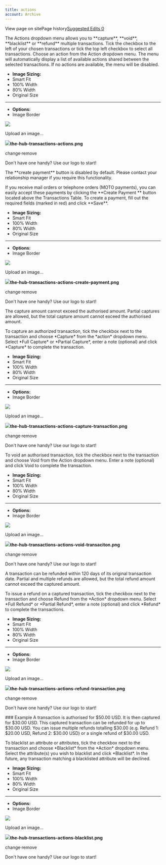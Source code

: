 ```yaml
---
title: actions
account: Archive
---
```


View page on sitePage history[Suggested Edits 0](/project/checkoutdocs-legacy/v1.9/suggested)

The Actions dropdown menu allows you to \*\*capture\*\*, \*\*void\*\*, \*\*blacklist\*\* or \*\*refund\*\* multiple transactions. Tick the checkbox to the left of your chosen transactions or tick the top left checkbox to select all transactions. Choose an action from the Action dropdown menu. The menu will automatically display a list of available actions shared between the selected transactions. If no actions are available, the menu will be disabled.

- **Image Sizing:**
- Smart Fit
- 100% Width
- 80% Width
- Original Size

---

- **Options:**
- Image Border

![](https://files.readme.io/489976f-the-hub-transactions-actions.png)

Upload an image...

![](https://files.readme.io/489976f-the-hub-transactions-actions.png)**the-hub-transactions-actions.png**

change·remove

Don't have one handy? Use our logo to start!

The \*\*create payment\*\* button is disabled by default. Please contact your relationship manager if you require this functionality.

If you receive mail orders or telephone orders (MOTO payments), you can easily accept these payments by clicking the \*\*Create Payment \*\* button located above the Transactions Table. To create a payment, fill out the required fields (marked in red) and click \*\*Save\*\*.

- **Image Sizing:**
- Smart Fit
- 100% Width
- 80% Width
- Original Size

---

- **Options:**
- Image Border

![](https://files.readme.io/7c35322-the-hub-transactions-actions-create-payment.png)

Upload an image...

![](https://files.readme.io/7c35322-the-hub-transactions-actions-create-payment.png)**the-hub-transactions-actions-create-payment.png**

change·remove

Don't have one handy? Use our logo to start!

The capture amount cannot exceed the authorised amount. Partial captures are allowed, but the total capture amount cannot exceed the authorised amount.

To capture an authorized transaction, tick the checkbox next to the transaction and choose \*Capture\* from the \*action\* dropdown menu. Select \*Full Capture\* or \*Partial Capture\*, enter a note (optional) and click \*Capture\* to complete the transaction.

- **Image Sizing:**
- Smart Fit
- 100% Width
- 80% Width
- Original Size

---

- **Options:**
- Image Border

![](https://files.readme.io/846075a-the-hub-transactions-actions-capture-transaction.png)

Upload an image...

![](https://files.readme.io/846075a-the-hub-transactions-actions-capture-transaction.png)**the-hub-transactions-actions-capture-transaction.png**

change·remove

Don't have one handy? Use our logo to start!

To void an authorised transaction, tick the checkbox next to the transaction and choose Void from the Action dropdown menu. Enter a note (optional) and click Void to complete the transaction.

- **Image Sizing:**
- Smart Fit
- 100% Width
- 80% Width
- Original Size

---

- **Options:**
- Image Border

![](https://files.readme.io/216f9f4-the-hub-transactions-actions-void-transaciton.png)

Upload an image...

![](https://files.readme.io/216f9f4-the-hub-transactions-actions-void-transaciton.png)**the-hub-transactions-actions-void-transaciton.png**

change·remove

Don't have one handy? Use our logo to start!

A transaction can be refunded within 120 days of its original transaction date. Partial and multiple refunds are allowed, but the total refund amount cannot exceed the captured amount.

To issue a refund on a captured transaction, tick the checkbox next to the transaction and choose Refund from the \*Action\* dropdown menu. Select \*Full Refund\* or \*Partial Refund\*, enter a note (optional) and click \*Refund\* to complete the transactions.

- **Image Sizing:**
- Smart Fit
- 100% Width
- 80% Width
- Original Size

---

- **Options:**
- Image Border

![](https://files.readme.io/f10496e-the-hub-transactions-actions-refund-transaction.png)

Upload an image...

![](https://files.readme.io/f10496e-the-hub-transactions-actions-refund-transaction.png)**the-hub-transactions-actions-refund-transaction.png**

change·remove

Don't have one handy? Use our logo to start!

\### Example A transaction is authorised for $50.00 USD. It is then captured for $30.00 USD. This captured transaction can be refunded for up to $30.00 USD. You can issue multiple refunds totalling $30.00 (e.g. Refund 1: $20.00 USD, Refund 2: $30.00 USD) or a single refund of $30.00 USD.

To blacklist an attribute or attributes, tick the checkbox next to the transaction and choose \*Blacklist\* from the \*Action\* dropdown menu. Select the attribute(s) you wish to blacklist and click \*Blacklist\*. In the future, any transaction matching a blacklisted attribute will be declined.

- **Image Sizing:**
- Smart Fit
- 100% Width
- 80% Width
- Original Size

---

- **Options:**
- Image Border

![](https://files.readme.io/ce2f364-the-hub-transactions-actions-blacklist.png)

Upload an image...

![](https://files.readme.io/ce2f364-the-hub-transactions-actions-blacklist.png)**the-hub-transactions-actions-blacklist.png**

change·remove

Don't have one handy? Use our logo to start!
